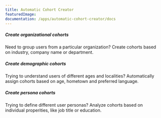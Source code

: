 ```yaml
---
title: Automatic Cohort Creator
featuredImage: 
documentation: /apps/automatic-cohort-creator/docs
---
```


<Section
    divider={false}
    title="Find new ways to group users together and analyze their behaviour by automatically assigning similar users to a cohort based on their properties."
    size="full"
    cols={3}
>
    <div>
        <h5>Create organizational cohorts</h5>
        <p>Need to group users from a particular organization? Create cohorts based on industry, company name or department.</p>
    </div>
    <div>
        <h5>Create demographic cohorts</h5>
        <p>Trying to understand users of different ages and localities? Automatically assign cohorts based on age, hometown and preferred language.</p>
    </div>
    <div>
        <h5>Create persona cohorts</h5>
        <p>Trying to define different user personas? Analyze cohorts based on individual properities, like job title or education.</p>
    </div>
</Section>

<TutorialsSlider topic="auto-cohorts" />

<Documentation />
